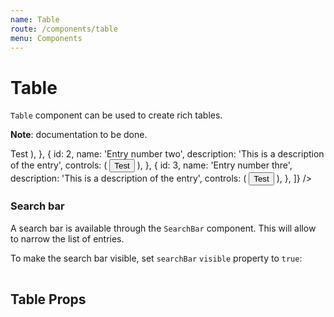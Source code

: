 ```yaml
---
name: Table
route: /components/table
menu: Components
---
```





# Table

`Table` component can be used to create rich tables.

**Note**: documentation to be done.

<Playground>
    <div className="p-b-20">
        <Table
            columns={[
                { prop: 'id', title: 'ID', width: '100px' },
                { prop: 'description', title: 'Description' },
                { prop: 'controls' },
            ]}
            entries={[
                {
                    id: 1,
                    name: 'Entry number one',
                    description: 'This is a description of the entry',
                    controls: (
                        <Button size="smaller" mean="primary">
                            Test
                        </Button>
                    ),
                },
                {
                    id: 2,
                    name: 'Entry number two',
                    description: 'This is a description of the entry',
                    controls: (
                        <Button size="smaller" mean="primary">
                            Test
                        </Button>
                    ),
                },
                {
                    id: 3,
                    name: 'Entry number thre',
                    description: 'This is a description of the entry',
                    controls: (
                        <Button size="smaller" mean="primary">
                            Test
                        </Button>
                    ),
                },
            ]}
        />
    </div>
</Playground>

### Search bar

A search bar is available through the `SearchBar` component. This will allow to narrow the list of entries.

To make the search bar visible, set `searchBar` `visible` property to `true`:

<Playground>
    <div className="p-b-20">
        <Table
            searchBar={{ visible: true }}
            columns={[
                { prop: 'id', title: 'ID', width: '100px' },
                { prop: 'name', title: 'Name' },
                { prop: 'group', title: 'Group' },
            ]}
            entries={[
                { id: 1, name: 'first entry', group: 'group 1' },
                { id: 2, name: 'second entry', group: 'group 2' },
                { id: 3, name: 'third entry', group: 'group 1' },
                { id: 4, name: 'fourth entry', group: 'group 1' },
                { id: 5, name: 'fifth entry', group: 'group 3' },
                { id: 6, name: 'sixth entry', group: 'group 1' },
                { id: 7, name: 'seventh entry', group: 'group 2' },
            ]}
        />
    </div>
</Playground>

## Table Props

<Props of={Table} />
